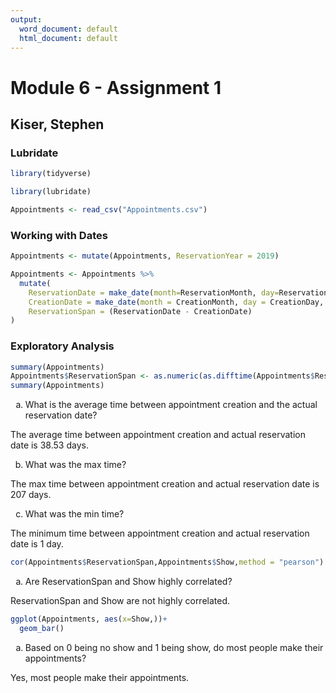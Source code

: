 ---
output:
  word_document: default
  html_document: default
---
# Module 6 - Assignment 1
## Kiser, Stephen 
### Lubridate
```{r Loading in Tidyverse and Lubridate}
library(tidyverse)

library(lubridate)

Appointments <- read_csv("Appointments.csv")

```

### Working with Dates
```{r working_with_dates}
Appointments <- mutate(Appointments, ReservationYear = 2019)

Appointments <- Appointments %>% 
  mutate(
    ReservationDate = make_date(month=ReservationMonth, day=ReservationDay, year=ReservationYear),
    CreationDate = make_date(month = CreationMonth, day = CreationDay, year= CreationYear),
    ReservationSpan = (ReservationDate - CreationDate)
)

```

### Exploratory Analysis
```{r Exploratory Analysis}
summary(Appointments)
Appointments$ReservationSpan <- as.numeric(as.difftime(Appointments$ReservationSpan, units = "days"))
summary(Appointments)

```

a. What is the average time between appointment creation and the actual reservation date?

The average time between appointment creation and actual reservation date is 38.53 days.

b. What was the max time?

The max time between appointment creation and actual reservation date is 207 days.

c. What was the min time? 

The minimum time between appointment creation and actual reservation date is 1 day.

```{r correlation}
cor(Appointments$ReservationSpan,Appointments$Show,method = "pearson")
```
a. Are ReservationSpan and Show highly correlated?

ReservationSpan and Show are not highly correlated.

```{r bar chart}
ggplot(Appointments, aes(x=Show,))+
  geom_bar()
```

a. Based on 0 being no show and 1 being show, do most people make their appointments?

Yes, most people make their appointments.